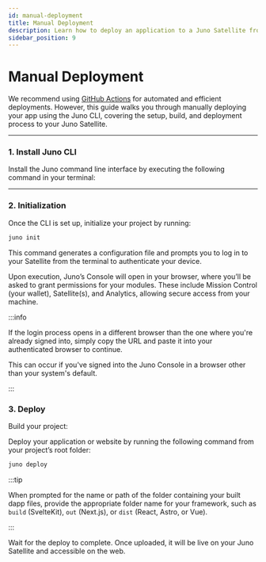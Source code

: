 ```yaml
---
id: manual-deployment
title: Manual Deployment
description: Learn how to deploy an application to a Juno Satellite from your device using the CLI.
sidebar_position: 9
---
```


# Manual Deployment

We recommend using [GitHub Actions](./github-actions.mdx) for automated and efficient deployments. However, this guide walks you through manually deploying your app using the Juno CLI, covering the setup, build, and deployment process to your Juno Satellite.

---

### 1. Install Juno CLI

Install the Juno command line interface by executing the following command in your terminal:


<Cli />

---

### 2. Initialization

Once the CLI is set up, initialize your project by running:

```bash
juno init
```

This command generates a configuration file and prompts you to log in to your Satellite from the terminal to authenticate your device.

Upon execution, Juno’s Console will open in your browser, where you’ll be asked to grant permissions for your modules. These include Mission Control (your wallet), Satellite(s), and Analytics, allowing secure access from your machine.

:::info

If the login process opens in a different browser than the one where you're already signed into, simply copy the URL and paste it into your authenticated browser to continue.

This can occur if you've signed into the Juno Console in a browser other than your system's default.

:::

### 3. Deploy

Build your project:


<Bash npm="npm run build" yarn="yarn build" pnpm="pnpm build" />

Deploy your application or website by running the following command from your project’s root folder:

```bash
juno deploy
```

:::tip

When prompted for the name or path of the folder containing your built dapp files, provide the appropriate folder name for your framework, such as `build` (SvelteKit), `out` (Next.js), or `dist` (React, Astro, or Vue).

:::

Wait for the deploy to complete. Once uploaded, it will be live on your Juno Satellite and accessible on the web.
